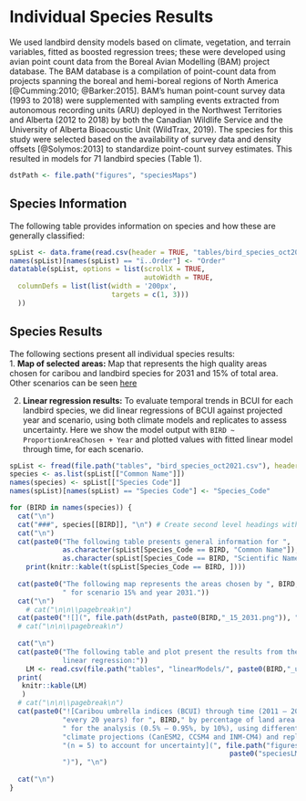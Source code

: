 # Individual Species Results

We used landbird density models based on climate, vegetation, and terrain variables, fitted as boosted regression trees; these were developed using avian point count data from the Boreal Avian Modelling (BAM) project database.
The BAM database is a compilation of point-count data from projects spanning the boreal and hemi-boreal regions of North America [@Cumming:2010; @Barker:2015].
BAM’s human point-count survey data (1993 to 2018) were supplemented with sampling events extracted from autonomous recording units (ARU) deployed in the Northwest Territories and Alberta (2012 to 2018) by both the Canadian Wildlife Service and the University of Alberta Bioacoustic Unit (WildTrax, 2019).
The species for this study were selected based on the availability of survey data and density offsets [@Solymos:2013] to standardize point-count survey estimates.
This resulted in models for 71 landbird species (Table 1).

```r
dstPath <- file.path("figures", "speciesMaps")
```

## Species Information

The following table provides information on species and how these are generally classified:  

```r
spList <- data.frame(read.csv(header = TRUE, "tables/bird_species_oct2021.csv"))
names(spList)[names(spList) == "ï..Order"] <- "Order"
datatable(spList, options = list(scrollX = TRUE,
                                 autoWidth = TRUE,
  columnDefs = list(list(width = '200px', 
                         targets = c(1, 3)))
  ))
```

## Species Results

The following sections present all individual species results:  
1. **Map of selected areas:** Map that represents the high quality areas chosen for caribou and landbird species for 2031 and 15% of total area.
  Other scenarios can be seen [here](https://drive.google.com/drive/u/0/folders/1oFDas7tzCv3pJgXrr-f7a53N7Gb9Can_)

2. **Linear regression results:** To evaluate temporal trends in BCUI for each landbird species, we did linear regressions of BCUI against projected year and scenario, using both climate models and replicates to assess uncertainty.
  Here we show the model output with `BIRD ~ ProportionAreaChosen + Year` and plotted values with fitted linear model through time, for each scenario.

```r
spList <- fread(file.path("tables", "bird_species_oct2021.csv"), header = TRUE)
species <- as.list(spList[["Common Name"]])
names(species) <- spList[["Species Code"]]
names(spList)[names(spList) == "Species Code"] <- "Species_Code"

for (BIRD in names(species)) {
  cat("\n")
  cat("###", species[[BIRD]], "\n") # Create second level headings with the names.
  cat("\n")
  cat(paste0("The following table presents general information for ", 
             as.character(spList[Species_Code == BIRD, "Common Name"]), " (", 
             as.character(spList[Species_Code == BIRD, "Scientific Name"]), ")"))
    print(knitr::kable(t(spList[Species_Code == BIRD, ])))
   
  cat(paste0("The following map represents the areas chosen by ", BIRD, 
             " for scenario 15% and year 2031."))
  cat("\n")
    # cat("\n\n\\pagebreak\n")
  cat(paste0("![](", file.path(dstPath, paste0(BIRD,"_15_2031.png")), ")"), "\n")
  # cat("\n\n\\pagebreak\n")
 
  cat("\n")
  cat(paste0("The following table and plot present the results from the for the 
             linear regression:"))
    LM <- read.csv(file.path("tables", "linearModels/", paste0(BIRD,"_umbrellaThroughTime.csv")))
  print(
   knitr::kable(LM)
   )
  # cat("\n\n\\pagebreak\n")
  cat(paste0("![Caribou umbrella indices (BCUI) through time (2011 – 2091, ",
             "every 20 years) for ", BIRD," by percentage of land area selected",
             " for the analysis (0.5% – 0.95%, by 10%), using different ",
             "climate projections (CanESM2, CCSM4 and INM-CM4) and replicates ",
             "(n = 5) to account for uncertainty](", file.path("figures", "linearModels", 
                                                      paste0("speciesLM_", BIRD,".png")), 
             ")"), "\n")
    
  cat("\n")
}
```
